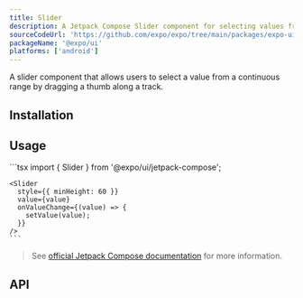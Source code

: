 ```yaml
---
title: Slider
description: A Jetpack Compose Slider component for selecting values from a range.
sourceCodeUrl: 'https://github.com/expo/expo/tree/main/packages/expo-ui'
packageName: '@expo/ui'
platforms: ['android']
---
```



A slider component that allows users to select a value from a continuous range by dragging a thumb along a track.

## Installation

<APIInstallSection />

## Usage

<Tabs>
  <Tab label="Preview">
    <ContentSpotlight
      alt="Slider component on Android."
      src="/static/images/expo-ui/slider/android.png"
      className="max-w-[480px]"
    />
  </Tab>
  <Tab label="Code">
    ```tsx
    import { Slider } from '@expo/ui/jetpack-compose';

    <Slider
      style={{ minHeight: 60 }}
      value={value}
      onValueChange={(value) => {
        setValue(value);
      }}
    />
    ```

  </Tab>
</Tabs>

> See [official Jetpack Compose documentation](https://developer.android.com/develop/ui/compose/components/slider) for more information.

## API

<APISection packageName="expo-ui/jetpack-compose/slider" apiName="Slider" />
